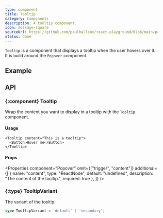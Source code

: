 ```yaml
---
type: component
title: Tooltip
category: Components
description: A tooltip component.
icon: message-square
sourceUrl: https://github.com/paulhalleux/react-playground/blob/main/packages/playground/src/components/Tooltip/Tooltip.tsx
status: done
---
```


`Tooltip` is a component that displays a tooltip when the user hovers over it. It is build around the `Popover` component.

## Example

<Example name="components/General/Tooltip" />

## API

### \{:component} Tooltip

Wrap the content you want to display in a tooltip with the `Tooltip` component.

#### Usage

```tsx
<Tooltip content="This is a tooltip">
  <Button>Hover me</Button>
</Tooltip>
```

#### Props

<Properties component="Popover" omit={["trigger", "content"]} additional={[
  { name: "content", type: "ReactNode", default: "undefined", description: "The content of the tooltip.", required: true },
]} />

### \{:type} TooltipVariant

The variant of the tooltip.

```ts
type TooltipVariant = 'default' | 'secondary';
```